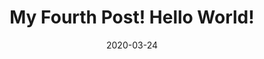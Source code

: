 ---
title: My Fourth Post! Hello World!
slug: my-fourth-post
date: 2020-03-24
featureImage: bg4.jpeg
excerpt: Et harum quidem rerum facilis est et expedita distinctio. Nam libero tempore, cum soluta nobis est eligendi optio cumque nihil impedit quo minus id quod maxime placeat facere possimus, omnis voluptas assumenda est, omnis dolor repellendus.
---